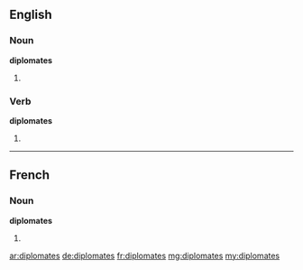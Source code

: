 ==English==

===Noun===
'''diplomates'''

# {{plural of|diplomate}}

===Verb===
'''diplomates'''

# {{third-person singular of|diplomate}}

----

==French==

===Noun===
'''diplomates''' {{m|f}}

# {{plural of|[[diplomate]]|lang=fr}}

[[ar:diplomates]]
[[de:diplomates]]
[[fr:diplomates]]
[[mg:diplomates]]
[[my:diplomates]]
